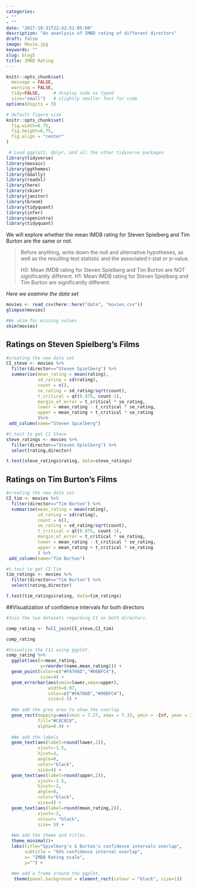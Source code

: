 ```yaml
---
categories:
- ""
- ""
date: "2017-10-31T22:42:51-05:00"
description: "An ananlysis of IMBD rating of different directors"
draft: false
image: Movie.jpg
keywords: ""
slug: blog5
title: IMBD Rating
---
```


```r

knitr::opts_chunk$set(
  message = FALSE, 
  warning = FALSE, 
  tidy=FALSE,     # display code as typed
  size="small")   # slightly smaller font for code
options(digits = 3)

# default figure size
knitr::opts_chunk$set(
  fig.width=6.75, 
  fig.height=6.75,
  fig.align = "center"
)
```


```r

 # Load ggplot2, dplyr, and all the other tidyverse packages
library(tidyverse) 
library(mosaic)
library(ggthemes)
library(GGally)
library(readxl)
library(here)
library(skimr)
library(janitor)
library(broom)
library(tidyquant)
library(infer)
library(openintro)
library(tidyquant)

```

We will explore whether the mean IMDB rating for Steven Spielberg and Tim Burton are the same or not. 

> Before anything, write down the null and alternative hypotheses, as well as the resulting test statistic and the associated t-stat or p-value. 
>
H0: Mean IMDB rating for Steven Spielberg and Tim Burton are NOT significantly different.
H1: Mean IMDB rating for Steven Spielberg and Tim Burton are significantly different.

*Here we examine the data set*

```r
movies <- read_csv(here::here("data", "movies.csv"))
glimpse(movies)

#We skim for missing values
skim(movies)
```


## Ratings on Steven Spielberg's Films


```r
#creating the new data set
CI_steve <- movies %>%
  filter(director=="Steven Spielberg") %>% 
  summarise(mean_rating = mean(rating),
            sd_rating = sd(rating),
            count = n(),
            se_rating = sd_rating/sqrt(count),
            t_critical = qt(0.975, count-1), 
            margin_of_error = t_critical * se_rating,
            lower = mean_rating - t_critical * se_rating,
            upper = mean_rating + t_critical * se_rating
            )%>% 
 add_column(name="Steven Spielberg")

#t.test to get CI Steve
steve_ratings <- movies %>%
  filter(director=="Steven Spielberg") %>% 
  select(rating,director)

t.test(steve_ratings$rating, data=steve_ratings)

```


## Ratings on Tim Burton's Films


```r
#creating the new data set
CI_tim <- movies %>%
  filter(director=="Tim Burton") %>% 
  summarise(mean_rating = mean(rating),
            sd_rating = sd(rating),
            count = n(),
            se_rating = sd_rating/sqrt(count),
            t_critical = qt(0.975, count-1), 
            margin_of_error = t_critical * se_rating,
            lower = mean_rating - t_critical * se_rating,
            upper = mean_rating + t_critical * se_rating
            ) %>% 
 add_column(name="Tim Burton")

#t.test to get CI Tim
tim_ratings <- movies %>%
  filter(director=="Tim Burton") %>% 
  select(rating,director)

t.test(tim_ratings$rating, data=tim_ratings)

```

##Visualization of confidence intervals for both directors


```r

#Join the two datasets regarding CI on both directors.

comp_rating <- full_join(CI_steve,CI_tim)

comp_rating

#Visualize the CIs using ggplot. 
comp_rating %>%
  ggplot(aes(x=mean_rating,
             y=reorder(name,mean_rating))) +
  geom_point(color=c("#FA766D","#06BFC4"),
             size=4) +
  geom_errorbar(aes(xmin=lower,xmax=upper),
                width=0.07,
                color=c("#FA766D","#06BFC4"),
                size=1.5) +
  
  #We add the grey area to show the overlap.
  geom_rect(mapping=aes(xmin = 7.27, xmax = 7.33, ymin = -Inf, ymax = Inf),
            fill="#C8C8C8",
            alpha=0.4) +
  
  #We add the labels
  geom_text(aes(label=round(lower,2)), 
            vjust=-1.5,
            hjust=3,
            angle=0, 
            color="black", 
            size=4) +
  geom_text(aes(label=round(upper,2)), 
            vjust=-1.5,
            hjust=-2,
            angle=0, 
            color="black", 
            size=4) +
  geom_text(aes(label=round(mean_rating,2)), 
            vjust=-2,
            colour= "black", 
            size= 5) +
  
  #We add the theme and titles.
  theme_minimal()+
  labs(title="Spielberg's & Burton's confidence intervals overlap",
       subtitle = "95% confidence interval overlap",
       x= "IMDB Rating scale", 
       y="") + 
  
  #We add a frame around the ggplot.
   theme(panel.background = element_rect(colour = "black", size=1))
  
```


